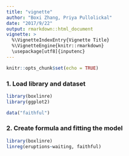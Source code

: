 ```yaml
---
title: "vignette"
author: "Boxi Zhang, Priya Pullolickal"
date: "2017/9/22"
output: rmarkdown::html_document
vignette: >
  %\VignetteIndexEntry{Vignette Title}
  %\VignetteEngine{knitr::rmarkdown}
  \usepackage[utf8]{inputenc}
---
```


```r
knitr::opts_chunk$set(echo = TRUE)
```

### 1. Load library and dataset
```r
library(boxlinre)
library(ggplot2)

data("faithful")
```


### 2. Create formula and fitting the model
```r
library(boxlinre)
linreg(eruptions~waiting, faithful)
```
